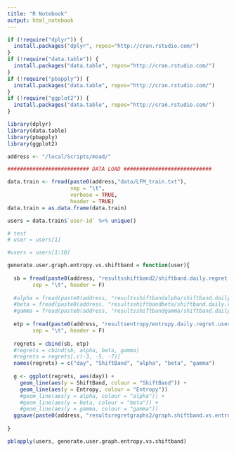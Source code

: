 ```yaml
---
title: "R Notebook"
output: html_notebook
---
```



```r

if (!require("dplyr")) {
  install.packages("dplyr", repos="http://cran.rstudio.com/") 
}
if (!require("data.table")) {
  install.packages("data.table", repos="http://cran.rstudio.com/") 
}
if (!require("pbapply")) {
  install.packages("data.table", repos="http://cran.rstudio.com/") 
}
if (!require("ggplot2")) {
  install.packages("data.table", repos="http://cran.rstudio.com/") 
}

library(dplyr)
library(data.table)
library(pbapply)
library(ggplot2)

```

```r

address <- "/local/Scripts/moad/"

```

```r

########################## DATA LOAD ############################

data.train <- fread(paste0(address,"data/LFM_train.txt"), 
                    sep = "\t", 
                    verbose = TRUE,
                    header = TRUE)
data.train = as.data.frame(data.train)

users = data.train$`user-id` %>% unique()

```

```r

# test
# user = users[1]

#users = users[1:10]

generate.user.graph.entropy.vs.shiftband = function(user){
  
  sb = fread(paste0(address, "resultsshiftband2/shiftband.daily.regret.user", user, ".txt"),
        sep = "\t", header = F)
  
  #alpha = fread(paste0(address, "resultsshiftbandalpha/shiftband.daily.regret.user", user, ".txt"), sep = "\t", header = F)
  #beta = fread(paste0(address, "resultsshiftbandbeta/shiftband.daily.regret.user", user, ".txt"), sep = "\t", header = F)
  #gamma = fread(paste0(address, "resultsshiftbandgamma/shiftband.daily.regret.user", user, ".txt"), sep = "\t", header = F)
  
  etp = fread(paste0(address, "resultsentropy/entropy.daily.regret.user", user, ".txt"),
        sep = "\t", header = F)
  
  regrets = cbind(sb, etp)  
  #regrets = cbind(sb, alpha, beta, gamma)  
  #regrets = regrets[,c(-3, -5, -7)]
  names(regrets) = c("day", "ShiftBand", "alpha", "beta", "gamma")
  
  g <- ggplot(regrets, aes(day)) +
    geom_line(aes(y = ShiftBand, colour = "ShiftBand")) +
    geom_line(aes(y = Entropy, colour = "Entropy"))
    #geom_line(aes(y = alpha, colour = "alpha")) +
    #geom_line(aes(y = beta, colour = "beta")) +
    #geom_line(aes(y = gamma, colour = "gamma"))
  ggsave(paste0(address, "resultsregretgraphs2/graph.shiftband.vs.entropy.daily.regret.weighted.user", user,".pdf"))
  
}

pblapply(users, generate.user.graph.entropy.vs.shiftband)

```

